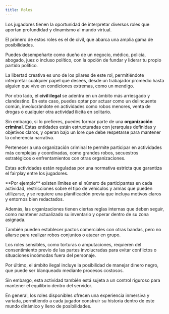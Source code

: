 ```yaml
---
title: Roles
---
```



Los jugadores tienen la oportunidad de interpretar diversos roles que aportan profundidad y dinamismo al mundo virtual.

El primero de estos roles es el de civil, que abarca una amplia gama de posibilidades.

Puedes desempeñarte como dueño de un negocio, médico, policía, abogado, juez o incluso político, con la opción de fundar y liderar tu propio partido político.

La libertad creativa es uno de los pilares de este rol, permitiéndote interpretar cualquier papel que desees, desde un trabajador promedio hasta alguien que vive en condiciones extremas, como un mendigo.

Por otro lado, el **civil ilegal** se adentra en un ámbito más arriesgado y clandestino. En este caso, puedes optar por actuar como un delincuente común, involucrándote en actividades como robos menores, venta de drogas o cualquier otra actividad ilícita en solitario.

Sin embargo, si lo prefieres, puedes formar parte de una **organización criminal**. Estas entidades están estructuradas con jerarquías definidas y objetivos claros, y operan bajo un lore que debe respetarse para mantener la coherencia narrativa.

Pertenecer a una organización criminal te permite participar en actividades más complejas y coordinadas, como grandes robos, secuestros estratégicos o enfrentamientos con otras organizaciones.

Estas actividades están reguladas por una normativa estricta que garantiza el fairplay entre los jugadores.

<Callout type="info">
**Por ejemplo** existen límites en el número de participantes en cada actividad, restricciones sobre el tipo de vehículos y armas que pueden utilizarse, y se requiere una planificación previa que incluya motivos claros y entornos bien redactados.
</Callout> 

Además, las organizaciones tienen ciertas reglas internas que deben seguir, como mantener actualizado su inventario y operar dentro de su zona asignada.

También pueden establecer pactos comerciales con otras bandas, pero no aliarse para realizar robos conjuntos o atacar en grupo.

Los roles sensibles, como torturas o amputaciones, requieren del consentimiento previo de las partes involucradas para evitar conflictos o situaciones incómodas fuera del personaje.

Por último, el ámbito ilegal incluye la posibilidad de manejar dinero negro, que puede ser blanqueado mediante procesos costosos.

Sin embargo, esta actividad también está sujeta a un control riguroso para mantener el equilibrio dentro del servidor.

En general, los roles disponibles ofrecen una experiencia inmersiva y variada, permitiendo a cada jugador construir su historia dentro de este mundo dinámico y lleno de posibilidades.
